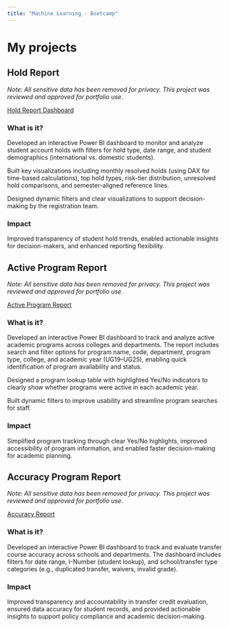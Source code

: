 ```yaml
---
title: "Machine Learning - Bootcamp"  
---
```


# My projects

## Hold Report      
_Note: All sensitive data has been removed for privacy. This project was reviewed and approved for portfolio use._    

[Hold Report Dashboard](https://drive.google.com/file/d/1rcViK0XWSmlM3FMHXTju5D2GwPUlj7f1/view?usp=drive_link)       

### What is it?      
Developed an interactive Power BI dashboard to monitor and analyze student account holds with filters for hold type, date range, and student demographics (international vs. domestic students).      

Built key visualizations including monthly resolved holds (using DAX for time-based calculations), top hold types, risk-tier distribution, unresolved hold comparisons, and semester-aligned reference lines.      

Designed dynamic filters and clear visualizations to support decision-making by the registration team.  

### Impact  
Improved transparency of student hold trends, enabled actionable insights for decision-makers, and enhanced reporting flexibility.          
 
## Active Program Report      
_Note: All sensitive data has been removed for privacy. This project was reviewed and approved for portfolio use._    

[Active Program Report](https://drive.google.com/file/d/16Se52qbsEU8TJvudV1GhrrsJS0WoSbVo/view?usp=drive_link)       

### What is it?            
Developed an interactive Power BI dashboard to track and analyze active academic programs across colleges and departments. The report includes search and filter options for program name, code, department, program type, college, and academic year (UG19–UG25), enabling quick identification of program availability and status.    

Designed a program lookup table with highlighted Yes/No indicators to clearly show whether programs were active in each academic year.    

Built dynamic filters to improve usability and streamline program searches for staff.    

### Impact  
Simplified program tracking through clear Yes/No highlights, improved accessibility of program information, and enabled faster decision-making for academic planning.       

## Accuracy Program Report       
_Note: All sensitive data has been removed for privacy. This project was reviewed and approved for portfolio use._      

[Accuracy Report](https://drive.google.com/file/d/1JdVAB2_0QvJyuBCksKxPzIxJJoq-G5FL/view?usp=drive_link)          

### What is it?      
Developed an interactive Power BI dashboard to track and evaluate transfer course accuracy across schools and departments. The dashboard includes filters for date range, I-Number (student lookup), and school/transfer type categories (e.g., duplicated transfer, waivers, invalid grade).  

### Impact  

Improved transparency and accountability in transfer credit evaluation, ensured data accuracy for student records, and provided actionable insights to support policy compliance and academic decision-making.   

